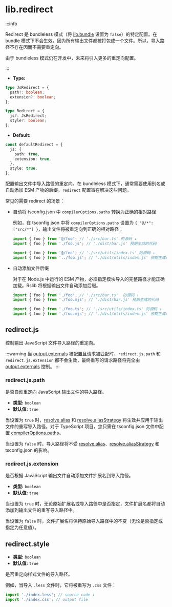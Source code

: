 # lib.redirect

:::info

Redirect 是 bundleless 模式（将 [lib.bundle](/config/lib/bundle) 设置为 `false`）的特定配置。在 bundle 模式下不会生效，因为所有输出文件都被打包成一个文件。所以，导入路径不存在因而不需要重定向。

由于 bundleless 模式仍在开发中，未来将引入更多的重定向配置。

:::

- **Type:**

```ts
type JsRedirect = {
  path?: boolean;
  extension?: boolean;
};

type Redirect = {
  js?: JsRedirect;
  style?: boolean;
};
```

- **Default:**

```ts
const defaultRedirect = {
  js: {
    path: true,
    extension: true,
  },
  style: true,
};
```

配置输出文件中导入路径的重定向。在 bundleless 模式下，通常需要使用别名或自动添加 ESM 产物的后缀。`redirect` 配置旨在解决这些问题。

常见的需要 redirect 的场景：

- 自动将 tsconfig.json 中 `compilerOptions.paths` 转换为正确的相对路径

  例如，在 tsconfig.json 中将 `compilerOptions.paths` 设置为 `{ "@/*": ["src/*"] }`，输出文件将被重定向到正确的相对路径：

  ```ts
  import { foo } from '@/foo'; // './src/bar.ts' 的源码 ↓
  import { foo } from './foo.js'; // './dist/bar.js' 预期生成的代码

  import { foo } from '@/foo'; // './src/utils/index.ts' 的源码 ↓
  import { foo } from '../foo.js'; // './dist/utils/index.js' 预期生成的代码
  ```

- 自动添加文件后缀

  对于在 Node.js 中运行的 ESM 产物，必须指定模块导入的完整路径才能正确加载。Rslib 将根据输出文件自动添加后缀。

  ```ts
  import { foo } from './foo'; // './src/bar.ts'  的源码 ↓
  import { foo } from './foo.mjs'; // './dist/bar.js' 预期生成的代码

  import { foo } from './foo.ts'; // './src/utils/index.ts' 的源码 ↓
  import { foo } from './foo.mjs'; // './dist/utils/index.js' 预期生成的代码
  ```

## redirect.js

控制输出 JavaScript 文件导入路径的重定向。

:::warning
当 [output.externals](/config/rsbuild/output#outputexternals) 被配置且请求被匹配时，`redirect.js.path` 和 `redirect.js.extension` 都不会生效，最终重写的请求路径将完全由 [output.externals](/config/rsbuild/output#outputexternals) 控制。
:::

### redirect.js.path

是否自动重定向 JavaScript 输出文件的导入路径。

- **类型:** `boolean`
- **默认值:** `true`

当设置为 `true` 时，[resolve.alias](/config/rsbuild/resolve#resolvealias) 和 [resolve.aliasStrategy](/config/rsbuild/resolve#aliasstrategy) 将生效并应用于输出文件的重写导入路径。对于 TypeScript 项目，您只需在 tsconfig.json 文件中配置 [compilerOptions.paths](https://typescriptlang.org/tsconfig#paths)。

当设置为 `false` 时，导入路径将不受 [resolve.alias](/config/rsbuild/resolve#resolvealias)、[resolve.aliasStrategy](/config/rsbuild/resolve#aliasstrategy) 和 tsconfig.json 的影响。

### redirect.js.extension

是否根据 JavaScript 输出文件自动添加文件扩展名到导入路径。

- **类型:** `boolean`
- **默认值:** `true`

当设置为 `true` 时，无论原始扩展名或导入路径中是否指定，文件扩展名都将自动添加到输出文件的重写导入路径中。

当设置为 `false` 时，文件扩展名将保持原始导入路径中的不变（无论是否指定或指定为任意值）。

## redirect.style

- **类型:** `boolean`
- **默认值:** `true`

是否重定向样式文件的导入路径。

例如，当导入 `.less` 文件时，它将被重写为 `.css` 文件：

```ts
import './index.less'; // source code ↓
import './index.css'; // output file
```
